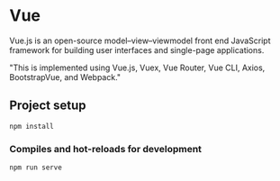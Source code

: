 # Vue

Vue.js is an open-source model–view–viewmodel front end JavaScript framework for building user interfaces and single-page applications.

"This is implemented using Vue.js, Vuex, Vue Router, Vue CLI, Axios, BootstrapVue, and Webpack."

## Project setup

```
npm install
```

### Compiles and hot-reloads for development

```
npm run serve
```
